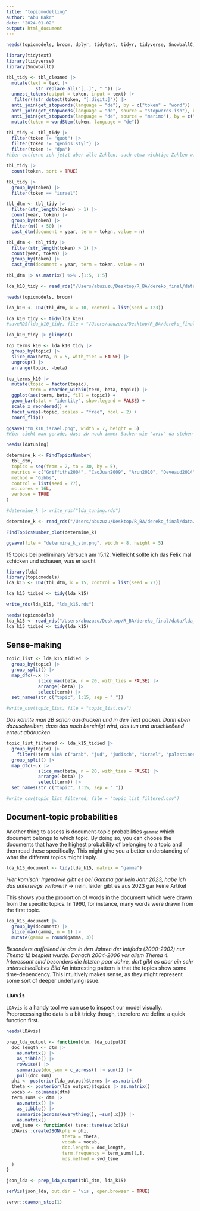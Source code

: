 ```yaml
---
title: "topicmodelling"
author: "Abu Bakr"
date: "2024-01-02"
output: html_document
---
```


```r
needs(topicmodels, broom, dplyr, tidytext, tidyr, tidyverse, SnowballC, ldatuning)
```

```r
library(tidytext)
library(tidyverse)
library(SnowballC)

tbl_tidy <- tbl_cleaned |> 
  mutate(text = text |> 
           str_replace_all("[,.]", " ")) |> 
  unnest_tokens(output = token, input = text) |> 
   filter(!str_detect(token, "[:digit:]")) |> 
  anti_join(get_stopwords(language = "de"), by = c("token" = "word")) |> 
  anti_join(get_stopwords(language = "de", source = "stopwords-iso"), by = c("token" = "word")) |> 
  anti_join(get_stopwords(language = "de", source = "marimo"), by = c("token" = "word")) |> 
  mutate(token = wordStem(token, language = "de"))

tbl_tidy <- tbl_tidy |> 
  filter(token != "quot") |> 
  filter(token != "genios:styl") |> 
  filter(token != "dpa")
#hier entferne ich jetzt aber alle Zahlen, auch etwa wichtige Zahlen wie 1948, 1967, 2001, etc. Aber wenn ich Hypothese der Nakba untersuche ist das, glaube ich, nicht wichtig
```




```r
tbl_tidy |> 
  count(token, sort = TRUE)

tbl_tidy |> 
  group_by(token) |> 
  filter(token == "israel")
```

```r
tbl_dtm <- tbl_tidy |> 
  filter(str_length(token) > 1) |> 
  count(year, token) |> 
  group_by(token) |> 
  filter(n() < 50) |> 
  cast_dtm(document = year, term = token, value = n)

tbl_dtm <- tbl_tidy |> 
  filter(str_length(token) > 1) |> 
  count(year, token) |> 
  group_by(token) |> 
  cast_dtm(document = year, term = token, value = n)
```

```r
tbl_dtm |> as.matrix() %>% .[1:5, 1:5]
```
```r
lda_k10_tidy <- read_rds("/Users/abuzuzu/Desktop/R_BA/dereko_final/data/lda_k10_tidy.rds")
```


```r
needs(topicmodels, broom)

lda_k10 <- LDA(tbl_dtm, k = 10, control = list(seed = 123))

lda_k10_tidy <- tidy(lda_k10)
#saveRDS(lda_k10_tidy, file = "/Users/abuzuzu/Desktop/R_BA/dereko_final/data/lda_k10_tidy.rds")
```

```r
lda_k10_tidy |> glimpse()
```


```r
top_terms_k10 <- lda_k10_tidy |>
  group_by(topic) |>
  slice_max(beta, n = 5, with_ties = FALSE) |>
  ungroup() |>
  arrange(topic, -beta)

top_terms_k10 |>
  mutate(topic = factor(topic),
         term = reorder_within(term, beta, topic)) |>
  ggplot(aes(term, beta, fill = topic)) +
  geom_bar(stat = "identity", show.legend = FALSE) +
  scale_x_reordered() +
  facet_wrap(~topic, scales = "free", ncol = 2) +
  coord_flip()

ggsave("tm_k10_israel.png", width = 7, height = 5)
#Hier sieht man gerade, dass zb noch immer Sachen wie "aviv" da stehen und es eigentlich cool wäre, "tel_aviv" zu haben
```
```r
needs(ldatuning)
```

```r
determine_k <- FindTopicsNumber(
  tbl_dtm,
  topics = seq(from = 2, to = 30, by = 5),
  metrics = c("Griffiths2004", "CaoJuan2009", "Arun2010", "Deveaud2014"),
  method = "Gibbs",
  control = list(seed = 77),
  mc.cores = 16L,
  verbose = TRUE
)

#determine_k |> write_rds("lda_tuning.rds")
```

```r
determine_k <- read_rds("/Users/abuzuzu/Desktop/R_BA/dereko_final/data/lda_tuning_dereko.rds")
```

```r
FindTopicsNumber_plot(determine_k)

ggsave(file = "determine_k_stm.png", width = 8, height = 5)
```
15 topics bei preliminary Versuch am 15.12. Vielleicht sollte ich das Felix mal schicken und schauen, was er sacht

```r
library(lda)
library(topicmodels)
lda_k15 <- LDA(tbl_dtm, k = 15, control = list(seed = 77))

lda_k15_tidied <- tidy(lda_k15)

write_rds(lda_k15, "lda_k15.rds")
```

```r
needs(topicmodels)
lda_k15 <- read_rds("/Users/abuzuzu/Desktop/R_BA/dereko_final/data/lda_k15.rds")
lda_k15_tidied <- tidy(lda_k15)
```

## Sense-making

```r
topic_list <- lda_k15_tidied |> 
  group_by(topic) |> 
  group_split() |> 
  map_dfc(~.x |> 
            slice_max(beta, n = 20, with_ties = FALSE) |>
            arrange(-beta) |> 
            select(term)) |> 
  set_names(str_c("topic", 1:15, sep = "_"))

#write_csv(topic_list, file = "topic_list.csv")
```
_Das könnte man zB schon ausdrucken und in den Text packen. Dann eben dazuschreiben, dass das noch bereinigt wird, das tun und anschließend erneut abdrucken_
```r
topic_list_filtered <- lda_k15_tidied |> 
  group_by(topic) |> 
    filter(!term %in% c("arab", "jud", "judisch", "israel", "palastinens", "staat", "arab", "palastina", )) |>
  group_split() |> 
  map_dfc(~.x |> 
            slice_max(beta, n = 20, with_ties = FALSE) |>
            arrange(-beta) |> 
            select(term)) |> 
  set_names(str_c("topic", 1:15, sep = "_"))

#write_csv(topic_list_filtered, file = "topic_list_filtered.csv")


```

## Document-topic probabilities

Another thing to assess is document-topic probabilities `gamma`: which document belongs to which topic. By doing so, you can choose the documents that have the highest probability of belonging to a topic and then read these specifically. This might give you a better understanding of what the different topics might imply. 

```r
lda_k15_document <- tidy(lda_k15, matrix = "gamma")
```
_Hier komisch: Irgendwie gibt es bei Gamma gar kein Jahr 2023, habe ich das unterwegs verloren?_ -> nein, leider gibt es aus 2023 gar keine Artikel

This shows you the proportion of words in the document which were drawn from the specific topics. In 1990, for instance, many words were drawn from the first topic.

```r
lda_k15_document |> 
  group_by(document) |> 
  slice_max(gamma, n = 1) |> 
  mutate(gamma = round(gamma, 3))
```
_Besonders auffallend ist das in den Jahren der Intifada (2000-2002) nur Thema 12 bespielt wurde. Danach 2004-2006 vor allem Thema 4. Interessant sind besonders die letzten paar Jahre, dort gibt es aber ein sehr unterschiedliches Bild_
An interesting pattern is that the topics show some time-dependency. This intuitively makes sense, as they might represent some sort of deeper underlying issue.

### `LDAvis`

`LDAvis` is a handy tool we can use to inspect our model visually. Preprocessing the data is a bit tricky though, therefore we define a quick function first.

```r
needs(LDAvis)

prep_lda_output <- function(dtm, lda_output){
  doc_length <- dtm |> 
    as.matrix() |> 
    as_tibble() |> 
    rowwise() |> 
    summarize(doc_sum = c_across() |> sum()) |> 
    pull(doc_sum)
  phi <- posterior(lda_output)$terms |> as.matrix()
  theta <- posterior(lda_output)$topics |> as.matrix()
  vocab <- colnames(dtm)
  term_sums <- dtm |> 
    as.matrix() |> 
    as_tibble() |> 
    summarize(across(everything(), ~sum(.x))) |> 
    as.matrix()
  svd_tsne <- function(x) tsne::tsne(svd(x)$u)
  LDAvis::createJSON(phi = phi, 
                     theta = theta,
                     vocab = vocab,
                     doc.length = doc_length,
                     term.frequency = term_sums[1,],
                     mds.method = svd_tsne
  )
}

json_lda <- prep_lda_output(tbl_dtm, lda_k15)
```

```r
serVis(json_lda, out.dir = 'vis', open.browser = TRUE)

servr::daemon_stop(1)
```